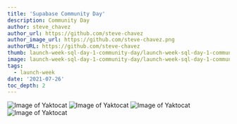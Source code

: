 ```yaml
---
title: 'Supabase Community Day'
description: Community Day
author: steve_chavez
author_url: https://github.com/steve-chavez
author_image_url: https://github.com/steve-chavez.png
authorURL: https://github.com/steve-chavez
thumb: launch-week-sql-day-1-community-day/launch-week-sql-day-1-community-day-thumb.jpg
image: launch-week-sql-day-1-community-day/launch-week-sql-day-1-community-day-thumb-og.jpg
tags:
  - launch-week
date: '2021-07-26'
toc_depth: 2
---
```


![Image of Yaktocat](/new/images/blog/launch-week-sql-day-1-community-day/launch-week-sql-day-1-community-day-supasquad.jpg)
![Image of Yaktocat](/new/images/blog/launch-week-sql-day-1-community-day/launch-week-sql-day-1-community-day-postgres-upgrade.jpg)
![Image of Yaktocat](/new/images/blog/launch-week-sql-day-1-community-day/launch-week-sql-day-1-community-day-flutter-library.jpg)
![Image of Yaktocat](/new/images/blog/launch-week-sql-day-1-community-day/launch-week-sql-day-1-community-day-discord-server.jpg)
